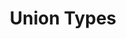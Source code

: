 ---
id: "ts_tf_med_002"
questionType: "TRUE_FALSE"
title: "Union Types"
statement: "Union types allow a variable to hold values of multiple types."
difficulty: "MEDIUM"
category: "Type Script"
correctAnswer: true
explanation: "Union types use the | operator to combine multiple types."
---